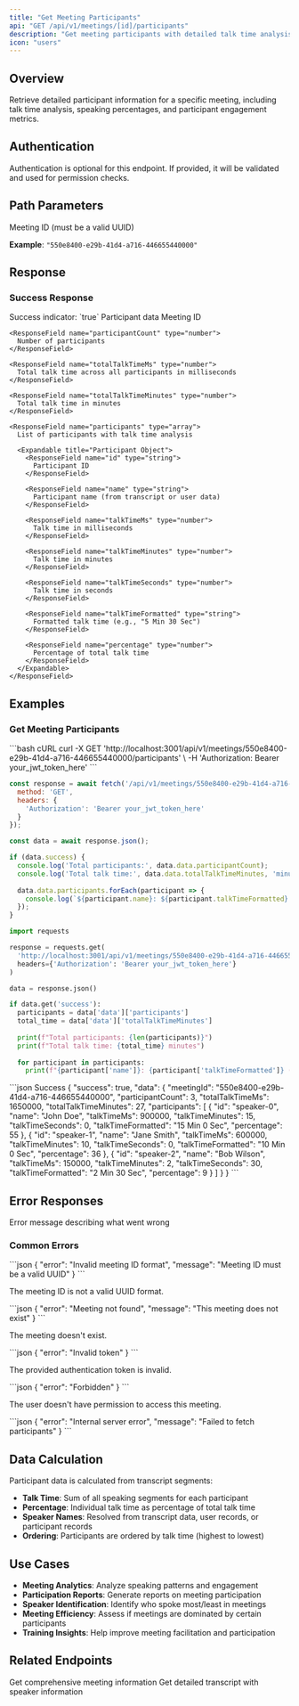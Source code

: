 ```yaml
---
title: "Get Meeting Participants"
api: "GET /api/v1/meetings/[id]/participants"
description: "Get meeting participants with detailed talk time analysis"
icon: "users"
---
```


## Overview

Retrieve detailed participant information for a specific meeting, including talk time analysis, speaking percentages, and participant engagement metrics.

## Authentication

<Note>
Authentication is optional for this endpoint. If provided, it will be validated and used for permission checks.
</Note>

## Path Parameters

<ParamField path="id" type="string" required>
  Meeting ID (must be a valid UUID)
  
  **Example**: `"550e8400-e29b-41d4-a716-446655440000"`
</ParamField>

## Response

### Success Response

<ResponseField name="success" type="boolean">
  Success indicator: `true`
</ResponseField>

<ResponseField name="data" type="object">
  Participant data

  <Expandable title="Data Object">
    <ResponseField name="meetingId" type="string">
      Meeting ID
    </ResponseField>
    
    <ResponseField name="participantCount" type="number">
      Number of participants
    </ResponseField>
    
    <ResponseField name="totalTalkTimeMs" type="number">
      Total talk time across all participants in milliseconds
    </ResponseField>
    
    <ResponseField name="totalTalkTimeMinutes" type="number">
      Total talk time in minutes
    </ResponseField>
    
    <ResponseField name="participants" type="array">
      List of participants with talk time analysis

      <Expandable title="Participant Object">
        <ResponseField name="id" type="string">
          Participant ID
        </ResponseField>
        
        <ResponseField name="name" type="string">
          Participant name (from transcript or user data)
        </ResponseField>
        
        <ResponseField name="talkTimeMs" type="number">
          Talk time in milliseconds
        </ResponseField>
        
        <ResponseField name="talkTimeMinutes" type="number">
          Talk time in minutes
        </ResponseField>
        
        <ResponseField name="talkTimeSeconds" type="number">
          Talk time in seconds
        </ResponseField>
        
        <ResponseField name="talkTimeFormatted" type="string">
          Formatted talk time (e.g., "5 Min 30 Sec")
        </ResponseField>
        
        <ResponseField name="percentage" type="number">
          Percentage of total talk time
        </ResponseField>
      </Expandable>
    </ResponseField>
  </Expandable>
</ResponseField>

## Examples

### Get Meeting Participants

<RequestExample>
```bash cURL
curl -X GET 'http://localhost:3001/api/v1/meetings/550e8400-e29b-41d4-a716-446655440000/participants' \
  -H 'Authorization: Bearer your_jwt_token_here'
```

```javascript JavaScript
const response = await fetch('/api/v1/meetings/550e8400-e29b-41d4-a716-446655440000/participants', {
  method: 'GET',
  headers: {
    'Authorization': 'Bearer your_jwt_token_here'
  }
});

const data = await response.json();

if (data.success) {
  console.log('Total participants:', data.data.participantCount);
  console.log('Total talk time:', data.data.totalTalkTimeMinutes, 'minutes');
  
  data.data.participants.forEach(participant => {
    console.log(`${participant.name}: ${participant.talkTimeFormatted} (${participant.percentage}%)`);
  });
}
```

```python Python
import requests

response = requests.get(
  'http://localhost:3001/api/v1/meetings/550e8400-e29b-41d4-a716-446655440000/participants',
  headers={'Authorization': 'Bearer your_jwt_token_here'}
)

data = response.json()

if data.get('success'):
  participants = data['data']['participants']
  total_time = data['data']['totalTalkTimeMinutes']
  
  print(f"Total participants: {len(participants)}")
  print(f"Total talk time: {total_time} minutes")
  
  for participant in participants:
    print(f"{participant['name']}: {participant['talkTimeFormatted']} ({participant['percentage']}%)")
```
</RequestExample>

<ResponseExample>
```json Success
{
  "success": true,
  "data": {
    "meetingId": "550e8400-e29b-41d4-a716-446655440000",
    "participantCount": 3,
    "totalTalkTimeMs": 1650000,
    "totalTalkTimeMinutes": 27,
    "participants": [
      {
        "id": "speaker-0",
        "name": "John Doe",
        "talkTimeMs": 900000,
        "talkTimeMinutes": 15,
        "talkTimeSeconds": 0,
        "talkTimeFormatted": "15 Min 0 Sec",
        "percentage": 55
      },
      {
        "id": "speaker-1",
        "name": "Jane Smith",
        "talkTimeMs": 600000,
        "talkTimeMinutes": 10,
        "talkTimeSeconds": 0,
        "talkTimeFormatted": "10 Min 0 Sec",
        "percentage": 36
      },
      {
        "id": "speaker-2",
        "name": "Bob Wilson",
        "talkTimeMs": 150000,
        "talkTimeMinutes": 2,
        "talkTimeSeconds": 30,
        "talkTimeFormatted": "2 Min 30 Sec",
        "percentage": 9
      }
    ]
  }
}
```
</ResponseExample>

## Error Responses

<ResponseField name="error" type="string">
  Error message describing what went wrong
</ResponseField>

### Common Errors

<AccordionGroup>
<Accordion title="400 - Invalid Meeting ID Format">
```json
{
  "error": "Invalid meeting ID format",
  "message": "Meeting ID must be a valid UUID"
}
```

The meeting ID is not a valid UUID format.
</Accordion>

<Accordion title="404 - Meeting Not Found">
```json
{
  "error": "Meeting not found",
  "message": "This meeting does not exist"
}
```

The meeting doesn't exist.
</Accordion>

<Accordion title="401 - Invalid Token">
```json
{
  "error": "Invalid token"
}
```

The provided authentication token is invalid.
</Accordion>

<Accordion title="403 - Forbidden">
```json
{
  "error": "Forbidden"
}
```

The user doesn't have permission to access this meeting.
</Accordion>

<Accordion title="500 - Server Error">
```json
{
  "error": "Internal server error",
  "message": "Failed to fetch participants"
}
```
</Accordion>
</AccordionGroup>

## Data Calculation

Participant data is calculated from transcript segments:
- **Talk Time**: Sum of all speaking segments for each participant
- **Percentage**: Individual talk time as percentage of total talk time
- **Speaker Names**: Resolved from transcript data, user records, or participant records
- **Ordering**: Participants are ordered by talk time (highest to lowest)

## Use Cases

- **Meeting Analytics**: Analyze speaking patterns and engagement
- **Participation Reports**: Generate reports on meeting participation
- **Speaker Identification**: Identify who spoke most/least in meetings
- **Meeting Efficiency**: Assess if meetings are dominated by certain participants
- **Training Insights**: Help improve meeting facilitation and participation

## Related Endpoints

<CardGroup cols={2}>
<Card title="Get Meeting Details" icon="calendar-days" href="/api-reference/meetings/get">
  Get comprehensive meeting information
</Card>

<Card title="Get Meeting Transcript" icon="file-text" href="/api-reference/meetings/transcript">
  Get detailed transcript with speaker information
</Card>
</CardGroup>
